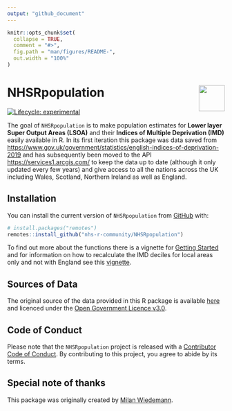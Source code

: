 ```yaml
---
output: "github_document"
---
```


<!-- README.md is generated from README.Rmd. Please edit that file -->

```r
knitr::opts_chunk$set(
  collapse = TRUE,
  comment = "#>",
  fig.path = "man/figures/README-",
  out.width = "100%"
)
```

# NHSRpopulation <a href='https://nhsrcommunity.com/'><img src='man/figures/logo.png' align="right" height="60" /></a>

<!-- badges: start -->
[![Lifecycle: experimental](https://img.shields.io/badge/lifecycle-experimental-orange.svg)](https://lifecycle.r-lib.org/articles/stages.html#experimental)
<!-- badges: end -->

The goal of `NHSRpopulation` is to make population estimates for **Lower layer Super Output Areas (LSOA)** and their **Indices of Multiple Deprivation (IMD)** easily available in R.
In its first iteration this package was data saved from [https://www.gov.uk/government/statistics/english-indices-of-deprivation-2019](https://www.gov.uk/government/statistics/english-indices-of-deprivation-2019) and has subsequently been moved to the API [https://services1.arcgis.com/](https://services1.arcgis.com/) to keep the data up to date (although it only updated every few years) and give access to all the nations across the UK including Wales, Scotland, Northern Ireland as well as England.

## Installation

You can install the current version of `NHSRpopulation` from [GitHub](https://github.com/nhs-r-community/NHSRpopulation) with:

``` r
# install.packages("remotes")
remotes::install_github("nhs-r-community/NHSRpopulation")
```

To find out more about the functions there is a vignette for [Getting Started](https://nhs-r-community.github.io/NHSRpopulation/articles/intro.html) and for information on how to recalculate the IMD deciles for local areas only and not with England see this [vignette](https://nhs-r-community.github.io/NHSRpopulation/articles/calc-imd-ranks-within-la.html).

## Sources of Data

The original source of the data provided in this R package is available [here](https://www.ons.gov.uk/peoplepopulationandcommunity/populationandmigration/populationestimates/datasets/lowersuperoutputareamidyearpopulationestimates) and licenced under the [Open Government Licence v3.0](http://www.nationalarchives.gov.uk/doc/open-government-licence/version/3/).


## Code of Conduct
  
Please note that the `NHSRpopulation` project is released with a [Contributor Code of Conduct](https://contributor-covenant.org/version/2/0/CODE_OF_CONDUCT.html). 
By contributing to this project, you agree to abide by its terms.

## Special note of thanks

This package was originally created by [Milan Wiedemann](https://github.com/milanwiedemann).
